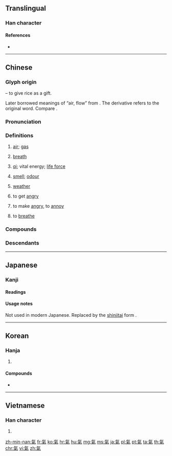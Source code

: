 {{also|气|気|炁}}
==Translingual==
{{Han simplified forms|氣|気|气}}

===Han character===
{{Han char|rn=84|rad=气|as=06|sn=10|four=80917|canj=ONFD|ids=⿹气米}}

====References====
* {{Han ref|kx=0599.120|dkj=17059|dj=0990.260|hdz=32011.140|uh=6C23|ud=27683|bh=AEF0|bd=44784}}

----

==Chinese==
{{zh-forms|s=气}}

===Glyph origin===
{{Han compound|气|米|c1=p|c2=s|t2=rice|ls=psc}} – to give rice as a gift.

Later borrowed meanings of “air, flow” from {{och-l|气}}. The derivative {{och-l|餼}} refers to the original word. Compare {{och-l|乞}}.

===Pronunciation===
{{zh-pron
|m=qì,er=y
|ma=y
|c=hei3
|h=pfs=hi
|md=ké
|mn=khì/khùi
|mn_note=khùi - vernacular, khì - literary
|w=2qi
|mc=y
|oc=y
|cat=n,v
}}

===Definitions===
{{zh-hanzi}}

# [[air]]; [[gas]]
#: {{zh-x|天然氣|natural gas}}
#: {{zh-x|出去 透 透氣！|Go out to breathe fresh '''air'''!}}
#: {{zh-x|輪胎 漏 氣 了。|The tire is leaking '''gas'''.}}
# [[breath]]
#: {{zh-x|喘不過氣 來|to be out of '''breath'''}}
#: {{zh-x|我 會 戰鬥 到 最后 一 口 氣。|I will fight to my last '''breath'''.}}
# {{lb|zh|Chinese philosophy}} [[qi]]; vital energy; [[life force]]
# [[smell]]; [[odour]]
#: {{zh-x|氣味|smell}}
#: {{zh-x|把 廚炊 的 煙火 氣 從 衣服 上 去掉 是 很 難 的。|It is difficult to remove the '''smell''' of cooking from clothes.}}
# [[weather]]
#: {{zh-x|天氣|weather}}
# to get [[angry]]
#: {{zh-x|生氣|to get angry}}
# to make [[angry]], to [[annoy]]
#: {{zh-x|別 氣 我！|Don't '''annoy''' me!}}
# to [[breathe]]

===Compounds===
{{zh-der|氣昂昂|氣泵|氣不打一處來|氣不忿兒|氣不公|氣不過|氣不平|氣沖沖|氣沖牛鬥|氣沖鬥牛|氣沖霄漢|氣喘|氣喘喘|氣喘吁吁|氣窗|氣錘|氣粗|氣墊|氣墊船|氣度|氣短|氣閥|氣氛|氣忿忿|氣憤|氣概|氣割|氣功|氣鼓鼓|氣管|氣管炎|氣貫長虹|氣鍋|氣焊|氣哼哼|氣候|氣呼呼|氣化|氣話|氣火|氣急|氣急敗壞|氣節|氣井|氣撅撅|氣絕|氣厥|氣孔|氣浪|氣類|氣力|氣量|氣流|氣脈|氣門|氣門心|氣悶|氣囊|氣囔囔|氣惱|氣餒|氣逆|氣派|氣泡|氣魄|氣槍|氣球|氣兒不打一處來|氣兒不順|氣人|氣嗓|氣色|氣盛|氣勢|氣勢磅礴|氣勢洶洶|氣數|氣態|氣體|氣田|氣筒|氣頭上|氣團|氣吞山河|氣味|氣溫|氣息|氣息奄奄|氣象|氣象臺|氣象萬千|氣象學|氣象站|氣性|氣洶洶|氣胸|氣咻咻|氣籲籲|氣虛|氣壓|氣壓表|氣眼|氣焰|氣宇|氣運|氣韻|氣質|氣壯山河|一氣|下氣|中氣|串氣|丹氣|二氣|人氣|仙氣|任氣|伏氣|佳氣|使氣|俗氣|俠氣|傲氣|傷氣|傻氣|元氣|充氣|光氣|六氣|冷氣|凶氣|出氣|劍氣|力氣|勇氣|動氣|匠氣|厭氣|受氣|口氣|可氣|吁氣|合氣|同氣|名氣|吐氣|吞氣|吭氣|吷氣|吸氣|呼氣|和氣|咽氣|哈氣|唼氣|喘氣|喜氣|喪氣|嘆氣|嘔氣|噴氣|噫氣|噯氣|嚥氣|四氣|土氣|士氣|壯氣|夜氣|大氣|天氣|失氣|奪氣|女氣|好氣|妖氣|嬌氣|孩氣|官氣|客氣|寒氣|寶氣|導氣|小氣|屏氣|岔氣|嵐氣|布氣|帥氣|廢氣|引氣|彆氣|形氣|御氣|心氣|志氣|忿氣|怒氣|性氣|怨氣|息氣|悔氣|悶氣|惡氣|惹氣|意氣|愚氣|愜氣|憋氣|戾氣|手氣|才氣|打氣|抖氣|捯氣|排氣|掛氣|揚氣|換氣|撒氣|攮氣|放氣|文氣|斷氣|日氣|星氣|春氣|時氣|晦氣|景氣|暑氣|暖氣|暮氣|曝氣|有氣|服氣|朔氣|望氣|朝氣|村氣|根氣|梯氣|歎氣|正氣|殺氣|毆氣|毒氣|民氣|氡氣|氣分|氣命|氣喪|氣噎|氣圈|氣塞|氣夯|氣強|氣忿|氣拍|氣旋|氣根|氣樓|氣歇|氣死|氣母|氣毬|氣沮|氣海|氣湊|氣煤|氣爆|氣盡|氣禁|氣索|氣結|氣胞|氣腔|氣腹|氣艇|氣苦|氣蠱|氣血|氣誼|氣賭|氣道|氣銲|氣骨|氣高|氣鬱|氣鼓|氧氣|氨氣|氫氣|氯氣|水氣|沒氣|沴氣|油氣|沼氣|洋氣|洩氣|流氣|浩氣|浮氣|消氣|涼氣|淑氣|淘氣|淫氣|清氣|溼氣|滯氣|漏氣|潮氣|濁氣|灝氣|火氣|煞氣|煤氣|蒸氣|熱氣|爭氣|爽氣|牛氣|狂氣|狗氣|獃氣|獄氣|王氣|理氣|瑞氣|生氣|疝氣|疫氣|痰氣|瘴氣|癖氣|發氣|白氣|益氣|盛氣|真氣|短氣|硬氣|神氣|福氣|秀氣|秋氣|稚氣|稟氣|穢氣|空氣|窮氣|笑氣|節氣|精氣|素氣|紫氣|絕氣|絳氣|義氣|習氣|老氣|聒氣|聲氣|肝氣|背氣|胎氣|脹氣|脾氣|腐氣|腥氣|膽氣|臊氣|臭氣|艾氣|芳氣|英氣|血氣|補氣|解氣|討氣|語氣|調氣|譜氣|豪氣|負氣|財氣|貧氣|貫氣|賭氣|蹩氣|辣氣|辭氣|迂氣|送氣|透氣|逗氣|通氣|進氣|逸氣|遊氣|運氣|過氣|邪氣|鄉氣|重氣|銳氣|鍊氣|閉氣|閒氣|閣氣|闊氣|陰氣|陽氣|雄氣|雲氣|電氣|霉氣|霧氣|霸氣|靈氣|頹氣|顥氣|風氣|食氣|養氣|香氣|馭氣|駐氣|驕氣|骨氣|體氣|鬆氣|鬥氣}}

===Descendants===
{{CJKV||s=気|き|기|khí}}

{{zh-cat|Elementary|Intermediate}}

----

==Japanese==

===Kanji===
{{ja-kanji|grade=|rs=气06|style=ky|shin=気}}

====Readings====
{{ja-readings
|goon=[[け]] (ke)
|kanon=[[き]] (ki)
|kun={{qualifier|rare}} [[いき]] (iki)
}}

====Usage notes====
Not used in modern Japanese. Replaced by the [[新字体#Japanese|shinjitai]] form {{m|ja|気}}.

----

==Korean==

===Hanja===
{{ko-hanja|hangeul=기|eumhun=|mr=ki|y=ki}}

# {{defn|lang=ko|sort=气06}}

====Compounds====
* {{l|ko|感氣|tr=[[감기]], gamgi}}

----

==Vietnamese==

===Han character===
{{vi-hantu|[[khí]]|rs=气06}}

# {{defn|lang=vi|sort=气06}}

[[zh-min-nan:氣]]
[[fr:氣]]
[[ko:氣]]
[[hr:氣]]
[[hu:氣]]
[[mg:氣]]
[[ms:氣]]
[[ja:氣]]
[[pl:氣]]
[[pt:氣]]
[[ta:氣]]
[[th:氣]]
[[chr:氣]]
[[vi:氣]]
[[zh:氣]]